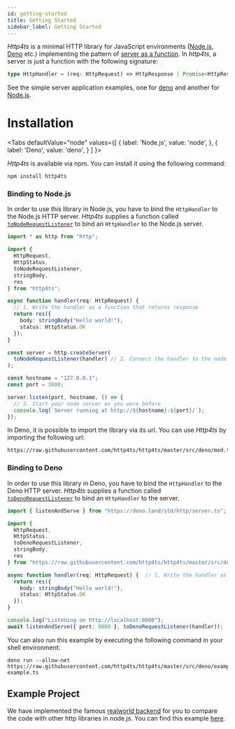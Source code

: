 ```yaml
---
id: getting-started
title: Getting Started
sidebar_label: Getting Started
---
```


_Http4ts_ is a minimal HTTP library for JavaScript environments ([Node.js](https://nodejs.org), [Deno](https://Deno.land/) etc.) implementing the pattern of [server as a function](https://monkey.org/~marius/funsrv.pdf). In _http4ts_, a server is just a function with the following signature:

```ts
type HttpHandler = (req: HttpRequest) => HttpResponse | Promise<HttpResponse>;
```

See the simple server application examples, one for [deno](https://github.com/http4ts/http4ts/tree/master/src/deno/examples) and another for [Node.js](https://github.com/http4ts/http4ts/tree/master/src/node/examples).

# Installation


<Tabs
  defaultValue="node"
  values={[
    { label: 'Node.js', value: 'node', },
    { label: 'Deno', value: 'deno', }
  ]
}>
<TabItem value="node">

*Http4ts* is available via npm. You can install it using the following command:

```
npm install http4ts
```

### Binding to Node.js

In order to use this library in Node.js, you have to bind the `HttpHandler` to the Node.js HTTP server. _Http4ts_ supplies a function called [`toNodeRequestListener`](https://github.com/http4ts/http4ts/blob/master/src/node/server.ts) to bind an `HttpHandler` to the Node.js server.

```ts
import * as http from "http";

import {
  HttpRequest,
  HttpStatus,
  toNodeRequestListener,
  stringBody,
  res
} from "http4ts";

async function handler(req: HttpRequest) {
  // 1. Write the handler as a function that returns response
  return res({
    body: stringBody("Hello world!"),
    status: HttpStatus.OK
  });
}

const server = http.createServer(
  toNodeRequestListener(handler) // 2. Connect the handler to the node.js server
);

const hostname = "127.0.0.1";
const port = 3000;

server.listen(port, hostname, () => {
  // 3. Start your node server as you were before
  console.log(`Server running at http://${hostname}:${port}/`);
});
```

</TabItem>
<TabItem value="deno">

In Deno, it is possible to import the library via its url. You can use *Http4ts* by importing the following url:
```
https://raw.githubusercontent.com/http4ts/http4ts/master/src/deno/mod.ts
```

### Binding to Deno

In order to use this library in Deno, you have to bind the `HttpHandler` to the Deno HTTP server. *Http4ts* supplies a function called [`toDenoRequestListener`](https://github.com/http4ts/http4ts/blob/master/src/deno/server.ts) to bind an `HttpHandler` to the server.

```ts
import { listenAndServe } from "https://deno.land/std/http/server.ts";

import {
  HttpRequest,
  HttpStatus,
  toDenoRequestListener,
  stringBody,
  res
} from "https://raw.githubusercontent.com/http4ts/http4ts/master/src/deno/mod.ts";

async function handler(req: HttpRequest) {  // 1. Write the handler as a function that returns response
  return res({
    body: stringBody("Hello world!"),
    status: HttpStatus.OK
  });
}

console.log("Listening on http://localhost:8000");
await listenAndServe({ port: 8000 }, toDenoRequestListener(handler));
```

You can also run this example by executing the following command in your shell environment:

```
deno run --allow-net https://raw.githubusercontent.com/http4ts/http4ts/master/src/deno/examples/readme-example.ts
```

</TabItem>
</Tabs>

## Example Project

We have implemented the famous [realworld backend](https://github.com/gothinkster/realworld) for you to compare the code with other http libraries in node.js. You can find this example [here](https://github.com/http4ts/http4ts-realworld-example-app).

